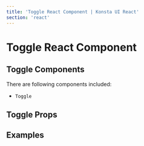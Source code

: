 ```yaml
---
title: 'Toggle React Component | Konsta UI React'
section: 'react'
---
```



# Toggle React Component

## Toggle Components

There are following components included:

- `Toggle`

## Toggle Props

<ToggleProps />

## Examples

<ToggleExample />

